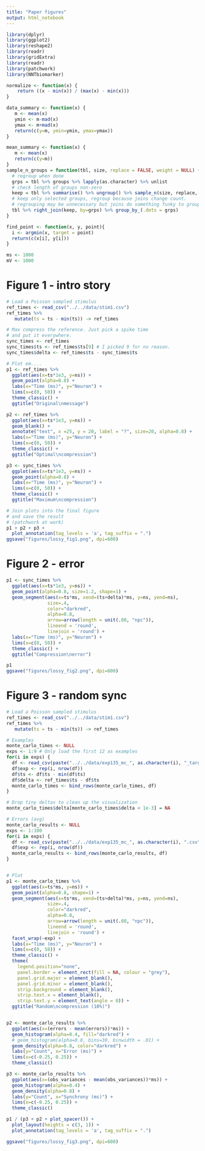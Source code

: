 ```yaml
---
title: "Paper figures"
output: html_notebook
---
```


```r
library(dplyr)
library(ggplot2)
library(reshape2)
library(readr)
library(gridExtra)
library(readr)
library(patchwork)
library(NNTbiomarker)

normalize <- function(x) {
    return ((x - min(x)) / (max(x) - min(x)))
}

data_summary <- function(x) {
   m <- mean(x)
   ymin <- m-mad(x)
   ymax <- m+mad(x)
   return(c(y=m, ymin=ymin, ymax=ymax))
}

mean_summary <- function(x) {
   m <- mean(x)
   return(c(y=m))
}
sample_n_groups = function(tbl, size, replace = FALSE, weight = NULL) {
  # regroup when done
  grps = tbl %>% groups %>% lapply(as.character) %>% unlist
  # check length of groups non-zero
  keep = tbl %>% summarise() %>% ungroup() %>% sample_n(size, replace, weight)
  # keep only selected groups, regroup because joins change count.
  # regrouping may be unnecessary but joins do something funky to grouping variable
  tbl %>% right_join(keep, by=grps) %>% group_by_(.dots = grps)
}

find_point <- function(x, y, point){
  i <- argmin(x, target = point)
  return(c(x[i], y[i]))
}

ms <- 1000
mV <- 1000
```

# Figure 1 - intro story
```r
# Load a Poisson sampled stimulus
ref_times <- read_csv("../../data/stim1.csv")
ref_times %>% 
   mutate(ts = ts - min(ts)) -> ref_times

# Max compress the reference. Just pick a spike time
# and put it everywhere.
sync_times <- ref_times
sync_times$ts <- ref_times$ts[9] # I picked 9 for no reason.
sync_times$delta <- ref_times$ts - sync_times$ts

# Plot em....
p1 <- ref_times %>% 
  ggplot(aes(x=ts*1e3, y=ns)) +
  geom_point(alpha=0.8) +
  labs(x="Time (ms)", y="Neuron") +
  lims(x=c(0, 50)) +
  theme_classic() +
  ggtitle("Original\nmessage")

p2 <- ref_times %>% 
  ggplot(aes(x=ts*1e3, y=ns)) +
  geom_blank() +
  annotate("text", x =25, y = 20, label = "?", size=20, alpha=0.8) +
  labs(x="Time (ms)", y="Neuron") +
  lims(x=c(0, 50)) +
  theme_classic() +
  ggtitle("Optimal\ncompression")

p3 <- sync_times %>% 
  ggplot(aes(x=ts*1e3, y=ns)) +
  geom_point(alpha=0.8) +
  labs(x="Time (ms)", y="Neuron") +
  lims(x=c(0, 50)) +
  theme_classic() +
  ggtitle("Maximum\ncompression")

# Join plots into the final figure
# and save the result
# (patchwork at work)
p1 + p2 + p3 + 
  plot_annotation(tag_levels = 'a', tag_suffix = ".")
ggsave("figures/lossy_fig1.png", dpi=600)
```

# Figure 2 - error
```r
p1 <- sync_times %>% 
  ggplot(aes(x=ts*1e3, y=ns)) +
  geom_point(alpha=0.8, size=1.2, shape=1) +
  geom_segment(aes(x=ts*ms, xend=(ts+delta)*ms, y=ns, yend=ns), 
               size=.4,
               color="darkred",
               alpha=0.8,
               arrow=arrow(length = unit(.08, "npc")),
               lineend = 'round', 
               linejoin = 'round') +
  labs(x="Time (ms)", y="Neuron") +
  lims(x=c(0, 50)) +
  theme_classic() +
  ggtitle("Compression\nerror")

p1 
ggsave("figures/lossy_fig2.png", dpi=600)
```

# Figure 3 - random sync
```r
# Load a Poisson sampled stimulus
ref_times <- read_csv("../../data/stim1.csv")
ref_times %>% 
   mutate(ts = ts - min(ts)) -> ref_times

# Examples 
monte_carlo_times <- NULL
exps <- 1:9 # Only load the first 12 as examples
for(i in exps) {
  df <- read_csv(paste("../../data/exp135_mc_", as.character(i), "_target0.011_spikes.csv", sep = ""))
  df$exp <- rep(i, nrow(df))
  df$ts <- df$ts - min(df$ts)
  df$delta <- ref_times$ts - df$ts
  monte_carlo_times <- bind_rows(monte_carlo_times, df)
}

# Drop tiny deltas to clean up the visualization
monte_carlo_times$delta[monte_carlo_times$delta < 1e-3] = NA

# Errors (avg)
monte_carlo_results <- NULL
exps <- 1:100
for(i in exps) {
  df <- read_csv(paste("../../data/exp135_mc_", as.character(i), ".csv", sep = ""))
  df$exp <- rep(i, nrow(df))
  monte_carlo_results <- bind_rows(monte_carlo_results, df)
}


# Plot
p1 <- monte_carlo_times %>% 
  ggplot(aes(x=ts*ms, y=ns)) +
  geom_point(alpha=0.8, shape=1) +
  geom_segment(aes(x=ts*ms, xend=(ts+delta)*ms, y=ns, yend=ns), 
               size=.4,
               color="darkred",
               alpha=0.8,
               arrow=arrow(length = unit(.08, "npc")),
               lineend = 'round', 
               linejoin = 'round') +
  facet_wrap(~exp) +
  labs(x="Time (ms)", y="Neuron") +
  lims(x=c(0, 50)) +
  theme_classic() +
  theme(
    legend.position="none", 
    panel.border = element_rect(fill = NA, colour = "grey"),
    panel.grid.major = element_blank(),
    panel.grid.minor = element_blank(),
    strip.background = element_blank(),
    strip.text.x = element_blank(),
    strip.text.y = element_text(angle = 0)) +
  ggtitle("Random\ncompression (10%)")


p2 <- monte_carlo_results %>% 
  ggplot(aes(x=(errors - mean(errors))*ms)) +
  geom_histogram(alpha=0.4, fill="darkred") +
  # geom_histogram(alpha=0.8, bins=30, binwidth = .01) +
  geom_density(alpha=0.8, color="darkred") +
  labs(y="Count", x="Error (ms)") +
  lims(x=c(-0.25, 0.25)) +
  theme_classic() 

p3 <- monte_carlo_results %>% 
  ggplot(aes(x=(obs_variances - mean(obs_variances))*ms)) +
  geom_histogram(alpha=0.4) +
  geom_density(alpha=0.8) +
  labs(y="Count", x="Synchrony (ms)") +
  lims(x=c(-0.25, 0.25)) +
  theme_classic() 

p1 / (p3 + p2 + plot_spacer()) + 
  plot_layout(heights = c(3, 1)) + 
  plot_annotation(tag_levels = 'a', tag_suffix = ".")

ggsave("figures/lossy_fig3.png", dpi=600)
```

